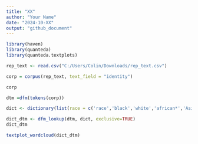 ---
title: "XX"
author: "Your Name"
date: "2024-10-XX"
output: "github_document"
---


```{r}

library(haven)
library(quanteda)
library(quanteda.textplots)

rep_text <- read.csv("C:/Users/Colin/Downloads/rep_text.csv")


```

```{r}

corp = corpus(rep_text, text_field = "identity")

corp

dtm =dfm(tokens(corp))

dict <- dictionary(list(race = c('race','black','white','african*','Asian', 'South American', 'Indian', 'Hispanic', 'People of color', 'Turkish', 'South Asian')))

dict_dtm <- dfm_lookup(dtm, dict, exclusive=TRUE)
dict_dtm 

textplot_wordcloud(dict_dtm)


```

